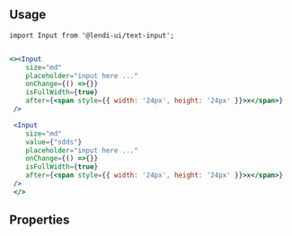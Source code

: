 
## Usage

```
import Input from '@lendi-ui/text-input';
```

```jsx

<><Input
    size="md"
    placeholder="input here ..."
    onChange={() =>{}}
    isFullWidth={true}
    after={<span style={{ width: '24px', height: '24px' }}>x</span>}
 />

 <Input
    size="md"
    value={"sdds"}
    placeholder="input here ..."
    onChange={() =>{}}
    isFullWidth={true}
    after={<span style={{ width: '24px', height: '24px' }}>x</span>}
 />
 </>
```

## Properties

<PropTable>
  <PropTable.Entry name="value" type="string" description="The input content."/>
  <PropTable.Entry name="size" type="{ 'sm' | 'md' | 'lg' }" defaultValue="md" description="The input size."/>
  <PropTable.Entry name="placeholder" type='string' description="The input placeholder."/>
  <PropTable.Entry name="isInverse" type='boolean' defaultValue="false" description="Whether the input is inversed."/>
  <PropTable.Entry name="isError" type='boolean' defaultValue="false" description="Whether the input content is valid."/>
  <PropTable.Entry name="isDisabled" type='boolean' defaultValue="false" description="Whether the input is reaonly."/>
  <PropTable.Entry name="isFullWidth" type='boolean' defaultValue="false" description="Whether the input is full width."/>
  <PropTable.Entry name="before" type="React.ReactNode" description="Content before the input content."/>
  <PropTable.Entry name="after" type="React.ReactNode" description="Content after the input content."/>
  <PropTable.Entry name="onFocus" type='() => void' description="Focus handler"/>
  <PropTable.Entry name="onBlur" type='() => void' description="Blur handler"/>
  <PropTable.Entry name="onChange" required={true} type='() => void' description="Change handler"/>
</PropTable>
